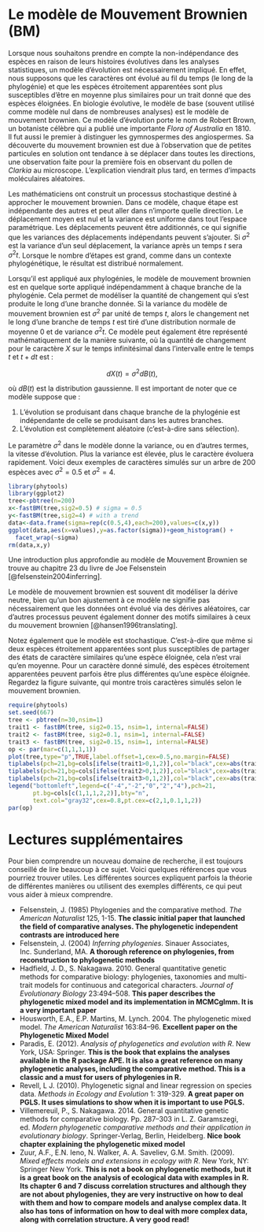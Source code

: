 # Le modèle de Mouvement Brownien (BM) {#BM-model}

Lorsque nous souhaitons prendre en compte la non-indépendance des espèces en raison de leurs histoires évolutives dans les analyses statistiques, un modèle d'évolution est nécessairement impliqué. En effet, nous supposons que les caractères ont évolué au fil du temps (le long de la phylogénie) et que les espèces étroitement apparentées sont plus susceptibles d'être en moyenne plus similaires pour un trait donné que des espèces éloignées. En biologie évolutive, le modèle de base (souvent utilisé comme modèle nul dans de nombreuses analyses) est le modèle de mouvement brownien. Ce modèle d'évolution porte le nom de Robert Brown, un botaniste célèbre qui a publié une importante *Flora of Australia* en 1810. Il fut aussi le premier à distinguer les gymnospermes des angiospermes. Sa découverte du mouvement brownien est due à l'observation que de petites particules en solution ont tendance à se déplacer dans toutes les directions, une observation faite pour la première fois en observant du pollen de *Clarkia* au microscope. L'explication viendrait plus tard, en termes d'impacts moléculaires aléatoires.

Les mathématiciens ont construit un processus stochastique destiné à approcher le mouvement brownien. Dans ce modèle, chaque étape est indépendante des autres et peut aller dans n'importe quelle direction. Le déplacement moyen est nul et la variance est uniforme dans tout l'espace paramétrique. Les déplacements peuvent être additionnés, ce qui signifie que les variances des déplacements indépendants peuvent s'ajouter. Si $\sigma^2$ est la variance d'un seul déplacement, la variance après un temps $t$ sera $\sigma^2t$. Lorsque le nombre d'étapes est grand, comme dans un contexte phylogénétique, le résultat est distribué normalement.

Lorsqu'il est appliqué aux phylogénies, le modèle de mouvement brownien est en quelque sorte appliqué indépendamment à chaque branche de la phylogénie. Cela permet de modéliser la quantité de changement qui s'est produite le long d'une branche donnée. Si la variance du modèle de mouvement brownien est $\sigma^2$ par unité de temps $t$, alors le changement net le long d'une branche de temps $t$ est tiré d'une distribution normale de moyenne $0$ et de variance $\sigma^2t$. Ce modèle peut également être représenté mathématiquement de la manière suivante, où la quantité de changement pour le caractère $X$ sur le temps infinitésimal dans l'intervalle entre le temps $t$ et $t+dt$ est :

$$dX(t)=\sigma^2 dB(t),$$

où $dB(t)$ est la distribution gaussienne. Il est important de noter que ce modèle suppose que :

1. L'évolution se produisant dans chaque branche de la phylogénie est indépendante de celle se produisant dans les autres branches.
2. L'évolution est complètement aléatoire (c'est-à-dire sans sélection).

Le paramètre $\sigma^2$ dans le modèle donne la variance, ou en d'autres termes, la vitesse d'évolution. Plus la variance est élevée, plus le caractère évoluera rapidement. Voici deux exemples de caractères simulés sur un arbre de 200 espèces avec $\sigma^2=0.5$ et $\sigma^2=4$.

```r
library(phytools)
library(ggplot2)
tree<-pbtree(n=200)
x<-fastBM(tree,sig2=0.5) # sigma = 0.5
y<-fastBM(tree,sig2=4) # with a trend
data<-data.frame(sigma=rep(c(0.5,4),each=200),values=c(x,y))
ggplot(data,aes(x=values),y=as.factor(sigma))+geom_histogram() +
  facet_wrap(~sigma)
rm(data,x,y)
```

Une introduction plus approfondie au modèle de Mouvement Brownien se trouve au chapitre 23 du livre de Joe Felsenstein [@felsenstein2004inferring].

Le modèle de mouvement brownien est souvent dit modéliser la dérive neutre, bien qu'un bon ajustement à ce modèle ne signifie pas nécessairement que les données ont évolué via des dérives aléatoires, car d'autres processus peuvent également donner des motifs similaires à ceux du mouvement brownien [@hansen1996translating].

Notez également que le modèle est stochastique. C'est-à-dire que même si deux espèces étroitement apparentées sont plus susceptibles de partager des états de caractère similaires qu'une espèce éloignée, cela n'est vrai qu'en moyenne. Pour un caractère donné simulé, des espèces étroitement apparentées peuvent parfois être plus différentes qu'une espèce éloignée. Regardez la figure suivante, qui montre trois caractères simulés selon le mouvement brownien.

```r
require(phytools)
set.seed(667)
tree <- pbtree(n=30,nsim=1)
trait1 <- fastBM(tree, sig2=0.15, nsim=1, internal=FALSE)
trait2 <- fastBM(tree, sig2=0.1, nsim=1, internal=FALSE)
trait3 <- fastBM(tree, sig2=0.15, nsim=1, internal=FALSE)
op <- par(mar=c(1,1,1,1))
plot(tree,type="p",TRUE,label.offset=1,cex=0.5,no.margin=FALSE)
tiplabels(pch=21,bg=cols[ifelse(trait1>0,1,2)],col="black",cex=abs(trait1)*2,adj=0.75)
tiplabels(pch=21,bg=cols[ifelse(trait2>0,1,2)],col="black",cex=abs(trait2)*2,adj=1)
tiplabels(pch=21,bg=cols[ifelse(trait3>0,1,2)],col="black",cex=abs(trait3)*2,adj=1.25)
legend("bottomleft",legend=c("-4","-2","0","2","4"),pch=21,
       pt.bg=cols[c(1,1,1,2,2)],bty="n",
       text.col="gray32",cex=0.8,pt.cex=c(2,1,0.1,1,2))
par(op) 
```


# Lectures supplémentaires

Pour bien comprendre un nouveau domaine de recherche, il est toujours conseillé de lire beaucoup à ce sujet. Voici quelques références que vous pourriez trouver utiles. Les différentes sources expliquent parfois la théorie de différentes manières ou utilisent des exemples différents, ce qui peut vous aider à mieux comprendre.

- Felsenstein, J. (1985) Phylogenies and the comparative method. *The American Naturalist* 125, 1-15. **The classic initial paper that launched the field of comparative analyses. The phylogenetic independent contrasts are introduced here**
- Felsenstein, J. (2004) *Inferring phylogenies*. Sinauer Associates, Inc. Sunderland, MA. **A thorough reference on phylogenies, from reconstruction to phylogenetic methods**
- Hadfield, J. D., S. Nakagawa. 2010. General quantitative genetic methods for comparative biology: phylogenies, taxonomies and multi-trait models for continuous and categorical characters. *Journal of Evolutionary Biology* 23:494–508. **This paper describes the phylogenetic mixed model and its implementation in MCMCglmm. It is a very important paper**
- Housworth, E.A., E.P. Martins, M. Lynch. 2004. The phylogenetic mixed model. *The American Naturalist* 163:84–96. **Excellent paper on the Phylogenetic Mixed Model**
- Paradis, E. (2012). *Analysis of phylogenetics and evolution with R*. New York, USA: Springer. **This is the book that explains the analyses available in the R package APE. It is also a great reference on many phylogenetic analyses, including the comparative method. This is a classic and a must for users of phylogenies in R.**
- Revell, L J. (2010). Phylogenetic signal and linear regression on species data. *Methods in Ecology and Evolution* 1: 319-329. **A great paper on PGLS. It uses simulations to show when it is important to use PGLS.**
- Villemereuil, P., S. Nakagawa. 2014. General quantitative genetic methods for comparative biology. Pp. 287–303 in L. Z. Garamszegi, ed. *Modern phylogenetic comparative methods and their application in evolutionary biology*. Springer-Verlag, Berlin, Heidelberg. **Nice book chapter explaining the phylogenetic mixed model**
- Zuur, A.F., E.N. Ieno, N. Walker, A. A. Saveliev, G.M. Smith. (2009). *Mixed effects models and extensions in ecology with R*. New York, NY: Springer New York. **This is not a book on phylogenetic methods, but it is a great book on the analysis of ecological data with examples in R. Its chapter 6 and 7 discuss correlation structures and although they are not about phylogenies, they are very instructive on how to deal with them and how to compare models and analyse complex data. It also has tons of information on how to deal with more complex data, along with correlation structure. A very good read!**

